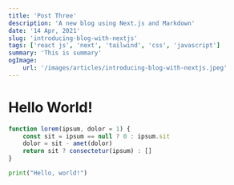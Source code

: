 ```yaml
---
title: 'Post Three'
description: 'A new blog using Next.js and Markdown'
date: '14 Apr, 2021'
slug: 'introducing-blog-with-nextjs'
tags: ['react js', 'next', 'tailwind', 'css', 'javascript']
summary: 'This is summary'
ogImage:
    url: '/images/articles/introducing-blog-with-nextjs.jpeg'
---
```


<h1 className='text-3xl font-bold'>Hello World!</h1>

```js app.js focus=2:4
function lorem(ipsum, dolor = 1) {
	const sit = ipsum == null ? 0 : ipsum.sit
	dolor = sit - amet(dolor)
	return sit ? consectetur(ipsum) : []
}
```

```python hello.py
print("Hello, world!")
```
